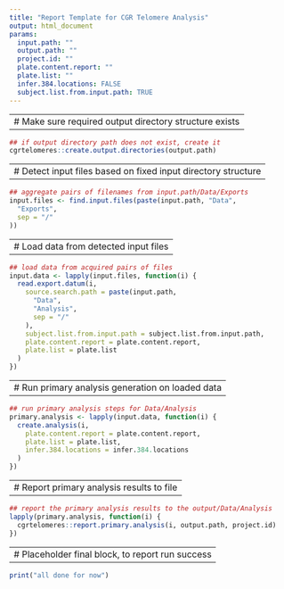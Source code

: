 ```yaml
---
title: "Report Template for CGR Telomere Analysis"
output: html_document
params:
  input.path: ""
  output.path: ""
  project.id: ""
  plate.content.report: ""
  plate.list: ""
  infer.384.locations: FALSE
  subject.list.from.input.path: TRUE
---
```


---
# Make sure required output directory structure exists
---

```r
## if output directory path does not exist, create it
cgrtelomeres::create.output.directories(output.path)
```


---
# Detect input files based on fixed input directory structure
---

```r
## aggregate pairs of filenames from input.path/Data/Exports
input.files <- find.input.files(paste(input.path, "Data",
  "Exports",
  sep = "/"
))
```


---
# Load data from detected input files
---

```r
## load data from acquired pairs of files
input.data <- lapply(input.files, function(i) {
  read.export.datum(i,
    source.search.path = paste(input.path,
      "Data",
      "Analysis",
      sep = "/"
    ),
    subject.list.from.input.path = subject.list.from.input.path,
    plate.content.report = plate.content.report,
    plate.list = plate.list
  )
})
```

---
# Run primary analysis generation on loaded data
---

```r
## run primary analysis steps for Data/Analysis
primary.analysis <- lapply(input.data, function(i) {
  create.analysis(i,
    plate.content.report = plate.content.report,
    plate.list = plate.list,
    infer.384.locations = infer.384.locations
  )
})
```

---
# Report primary analysis results to file
---

```r
## report the primary analysis results to the output/Data/Analysis
lapply(primary.analysis, function(i) {
  cgrtelomeres::report.primary.analysis(i, output.path, project.id)
})
```

---
# Placeholder final block, to report run success
---

```r
print("all done for now")
```
